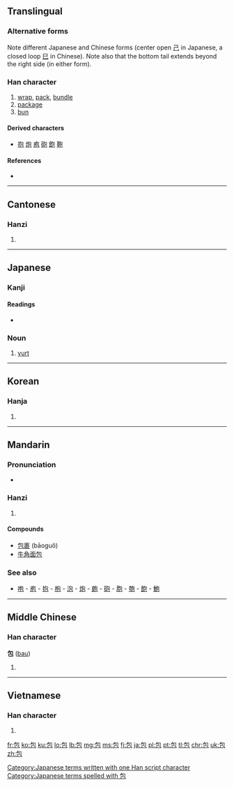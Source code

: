 ==Translingual==
{{stroke order|strokes=5}}
{{ja-forms|包|包|包}}
===Alternative forms===
Note different Japanese and Chinese forms (center open [[己]] in Japanese, a closed loop [[巳]] in Chinese). Note also that the bottom tail extends beyond the right side (in either form).

===Han character===
{{Han char|rn=20|rad=勹|as=03|sn=5|four=2771<sub>2</sub>|canj=心口山 (PRU)|ids=⿻[[勹]][[巳]]}}

# [[wrap]], [[pack]], [[bundle]]
# [[package]]
# [[bun]]

====Derived characters====
* [[抱]] [[炮]] [[疱]] [[砲]] [[飽]] [[鞄]]

====References====
* {{Han ref|kx=0150.270|dkj=02506|dj=0340.020|hdz=10257.060|uh=5305|ud=21253|bh=A55D|bd=42333}}

----

==Cantonese==

===Hanzi===
{{yue-hanzi|jyut=[[baau1]]|y=baau1}}

# {{defn|lang=yue|sort=勹03}}

----

==Japanese==

===Kanji===
{{ja-kanji|grade=4|rs=勹03}}

====Readings====
* {{ja-readings|on=[[ほう]] (hō)|kun=[[つつむ]] (tsutsumu), [[つつみ]] (tsutsumi)}}

===Noun===
{{ja-noun|k|hidx=はお''|kata=パオ|rom=pao}} 

# [[yurt]]

[[Category:Japanese terms written with one Han script character]]
[[Category:Japanese terms spelled with 包]]
----

==Korean==

===Hanja===
{{ko-hanja|hangeul=[[포]]|rv=po|mr=p'o}}

# {{defn|lang=ko|sort=勹03}}

----

==Mandarin==

===Pronunciation===
* {{audio|Zh-bao.ogg|Audio}}

===Hanzi===
{{cmn-hanzi|pin=[[bāo]] ([[bao1]])|wg=pao<sup>1</sup>}}

# {{defn|lang=cmn|sort=勹03}}

====Compounds====
* [[包裹]] (bāoguǒ)
* [[牛角面包]]

===See also===
* [[咆]] - [[庖]] - [[抱]] - [[枹]] - [[泡]] - [[炮]] - [[皰]] - [[砲]] - [[胞]] - [[匏]] - [[飽]] - [[鮑]]

----

==Middle Chinese==

===Han character===
'''包''' ([[bau]])

# {{defn|lang=ltc|sort=勹03}}

----

==Vietnamese==

===Han character===
{{vi-hantu|[[bao]]|rs=勹03}}

# {{defn|lang=vi|sort=勹03}}

[[fr:包]]
[[ko:包]]
[[ku:包]]
[[lo:包]]
[[lb:包]]
[[mg:包]]
[[ms:包]]
[[fj:包]]
[[ja:包]]
[[pl:包]]
[[pt:包]]
[[tl:包]]
[[chr:包]]
[[uk:包]]
[[zh:包]]